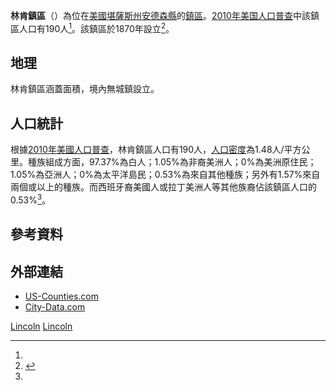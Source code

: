 {{noteTA
|G1=USState
}}
{{Infobox settlement
|official_name = 林肯鎮區
|native_name = Lincoln Township
|settlement_type = 鎮區
|image_map = Map highlighting Lincoln Township, Anderson County, Kansas.svg
|map_caption = 林肯鎮區在安德森縣的位置
|coordinates_display = inline,title
|coordinates_region = US-KS
|subdivision_type = [[世界政區索引|國家]]
|subdivision_name = [[美国|美国]]
|subdivision_type1 = [[美國行政區劃|州]]
|subdivision_name1 = [[堪薩斯州|堪薩斯州]]
|subdivision_type2 = [[堪萨斯州行政区划|縣]]
|subdivision_name2 = [[安德森縣_(堪薩斯州)|安德森縣]]
|area_total_km2 = 128.0
|area_land_km2 = 127.4
|area_water_km2 = 0.6
|area_water_percent = 0.45
|population_as_of = [[2010年美国人口普查|2010]]
|population_footnotes = <ref name=census>{{cite web|url=http://www.census.gov/geo/www/gazetteer/gazetteer2010.html|title=2010 Census Gazetteer Files|publisher=[[美国人口调查局|美国人口调查局]]|accessdate=2016-01-31|archive-url=https://web.archive.org/web/20121021075704/http://www.census.gov/geo/www/gazetteer/gazetteer2010.html|archive-date=2012-10-21|dead-url=yes}}</ref>
|population_total = 190
|population_density_km2 = auto
|elevation_footnotes = 
|elevation_m = 315
|elevation_ft = 1033
|latd = 38
|latm = 12
|lats = 45
|latNS = N
|longd = 95
|longm = 08
|longs = 16
|longEW = W
|blank_name = [[地名信息系统|GNIS]] feature ID
|blank_info = [http://geonames.usgs.gov/pls/gnispublic/f?p=gnispq:3:::NO::P3_FID:0477669 0477669]
|website = 
|footnotes = 
}}

'''林肯鎮區'''（{{lang-en|'''Lincoln Township'''}}）為位在[[美國|美國]][[堪薩斯州|堪薩斯州]][[安德森縣_(堪薩斯州)|安德森縣]]的[[行政鎮區|鎮區]]。[[2010年美国人口普查|2010年美国人口普查]]中該鎮區人口有190人<ref name=census/>。該鎮區於1870年設立<ref>{{cite book | url=http://books.google.com/books?id=nZBBAAAAYAAJ&pg=PA281#v=onepage&q&f=false | title=The History of Anderson County, Kansas, from Its First Settlement to the Fourth of July, 1876 | publisher=Kauffman & Iler | author=Johnson, William A. | year=1877 | pages=281 | access-date=2016-01-30 | archive-date=2020-08-21 | archive-url=https://web.archive.org/web/20200821223735/https://books.google.com/books?id=nZBBAAAAYAAJ&pg=PA281#v=onepage&q&f=false | dead-url=no }}</ref>。

==地理==
林肯鎮區涵蓋面積{{convert|128.0|km2|sqmi}}，境內無城鎮設立。

==人口統計==
根據[[2010年美國人口普查|2010年美國人口普查]]，林肯鎮區人口有190人，[[人口密度|人口密度]]為1.48人/平方公里。種族組成方面，97.37%為白人；1.05%為非裔美洲人；0%為美洲原住民；1.05%為亞洲人；0%為太平洋島民；0.53%為來自其他種族；另外有1.57%來自兩個或以上的種族。而西班牙裔美國人或拉丁美洲人等其他族裔佔該鎮區人口的0.53%<ref name=census/>。

==參考資料==
{{reflist}}

==外部連結==
* [https://web.archive.org/web/20080723112151/http://www.us-counties.com/localgov/kansas.html US-Counties.com]
* [http://www.city-data.com/township/Lincoln-Anderson-KS.html City-Data.com] {{Wayback|url=http://www.city-data.com/township/Lincoln-Anderson-KS.html |date=20190719131748 }}

{{安德森縣 (堪薩斯州)}}

[[Category:安德森縣鎮區_(堪薩斯州)|Lincoln]]
[[Category:堪薩斯州鎮區|Lincoln]]

{{AndersonCountyKS-geo-stub}}